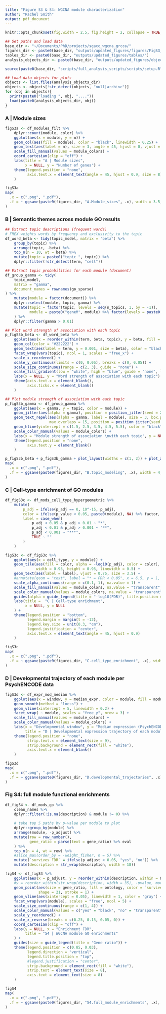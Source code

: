 ```yaml
---
title: "Figure S3 & S4: WGCNA module characterization"
author: "Rachel Smith"
output: pdf_document
---
```


```r
knitr::opts_chunk$set(fig.width = 2.5, fig.height = 2, collapse = TRUE, warning = FALSE, message = FALSE, echo = FALSE)

## Set paths and load data
base_dir <- "~/Documents/PhD/projects/sgacc_wgcna_grcca/"
figures_dir <- paste0(base_dir, "outputs/updated_figures/figures/FigS3_4_WGCNAenrichment/")
tables_dir <- paste0(base_dir, "outputs/updated_figures/tables/")
analysis_objects_dir <- paste0(base_dir, "outputs/updated_figures/objects/FigS3_4_WGCNAenrichment/")

source(paste0(base_dir, "scripts/full_analysis_scripts/scripts/setup.R"))

## Load data objects for plots
objects <- list.files(analysis_objects_dir)
objects <- objects[!str_detect(objects, "null|archive")]
for (obj in objects){
  print(paste0("loading ", obj, "...."))
  load(paste0(analysis_objects_dir, obj))
}
```

### A | Module sizes

```r
figS3a <- df_modules_filt %>% 
    dplyr::count(module, color) %>% 
    ggplot(aes(x = module, y = n)) +
    geom_col(aes(fill = module), color = "black", linewidth = 0.25) +
    geom_text(aes(label = n), size = 3, angle = 45, hjust = 0, vjust = 0) +
    scale_fill_manual(values = module_colors) +
    coord_cartesian(clip = "off") +
    labs(title = "A | Module sizes",
         x = NULL, y = "Number of genes") +
    theme(legend.position = "none",
          axis.text.x = element_text(angle = 45, hjust = 0.9, size = 8)
    )
```

```r
figS3a
map(
  .x = c(".png", ".pdf"),
  .f = ~ ggsave(paste0(figures_dir, "A.Module_sizes", .x), width = 3.5, height = 2.5)
)
```

### B | Semantic themes across module GO results

```r
## Extract topic descriptions (frequent words)
# FREX weights words by frequency and exclusivity to the topic
df_word_beta <- tidy(topic_model, matrix = "beta") %>%
    group_by(topic) %>%
    arrange(topic, -beta) %>% 
    top_n(n = 10, wt = beta) %>%
    mutate(topic = paste0("topic ", topic)) %>% 
    dplyr::filter(!str_detect(term, "cell"))

## Extract topic probabilities for each module (document)
df_group_gamma <- tidy(
    topic_model, 
    matrix = "gamma",
    document_names = rownames(go_sparse)
) %>% 
    mutate(module = factor(document)) %>% 
    dplyr::select(module, topic, gamma) %>% 
    mutate(topic = factor(topic, levels = seq(n_topics, 1, by = -1)),
           module = paste0("geneM", module) %>% factor(levels = paste0("geneM", levels(module)))
    ) %>% 
    dplyr::filter(gamma > 0.01)
```

```r
## Plot word strength of association with each topic
p_figS3b_beta <- df_word_beta %>% 
    ggplot(aes(x = reorder_within(term, beta, topic), y = beta, fill = beta)) +
    geom_col(color = "#222222") +
    geom_text(aes(label = term, y = 0.001, size = beta), color = "black", angle = 90, hjust = 0) +
    facet_wrap(vars(topic), ncol = 1, scales = "free_x") +
    scale_x_reordered() +
    scale_y_continuous(limits = c(0, 0.06), breaks = c(0, 0.05)) +
    scale_size_continuous(range = c(2, 3), guide = "none") +
    scale_fill_gradient(low = "white", high = "blue", guide = "none", limits = c(0, 0.058)) +
    labs(x = NULL, y = "Word strength of association with each topic") +
    theme(axis.text.x = element_blank(),
          axis.ticks.x = element_blank()
    )

## Plot module strength of association with each topic
p_figS3b_gamma <- df_group_gamma %>%
    ggplot(aes(x = gamma, y = topic, color = module)) +
    geom_jitter(aes(alpha = gamma), position = position_jitter(seed = 2, width = 0.15)) +
    geom_text_repel(aes(alpha = gamma, label = module), size = 3, box.padding = 0.2, min.segment.length = 0,
                    max.overlaps = 15, position = position_jitter(seed = 2, width = 0.15)) +
    geom_hline(yintercept = c(1.5, 2.5, 3.5, 4.5, 5.5), color = "black", linewidth = 0.25) +
    scale_color_manual(values = module_colors) +
    labs(x = "Module strength of association \nwith each topic", y = NULL) +
    theme(legend.position = "none",
          axis.text.y = element_blank()
    )

```

```r
p_figS3b_beta + p_figS3b_gamma + plot_layout(widths = c(1, 2)) + plot_annotation(title = "B | Semantic themes across module GO results")
map(
  .x = c(".png", ".pdf"),
  .f = ~ ggsave(paste0(figures_dir, "B.topic_modeling", .x), width = 4, height = 6.5)
)
```

### C | Cell-type enrichment of GO modules

```r
df_figS3c <- df_mods_cell_type_hypergeometric %>%
    mutate(
        p_adj = ifelse(p_adj == 0, 10^-15, p_adj),
        color = ifelse(p_value < 0.05, paste0(module), NA) %>% factor,
        label = case_when(
            p_adj < 0.05 & p_adj > 0.01 ~ "*",
            p_adj < 0.01 & p_adj > 0.001 ~ "**",
            p_adj < 0.001 ~ "***",
            TRUE ~ ""
        )
    )
```

```r
figS3c <- df_figS3c %>% 
    ggplot(aes(x = cell_type, y = module)) +
    geom_tile(aes(fill = color, alpha = -log10(p_adj), color = color), 
              width = 0.95, height = 0.95, linewidth = 0.5) +
    geom_text(aes(label = label), vjust = 0.75, size = 3.5) +
    #annotate(geom = "text", label = "* = FDR < 0.05", x = 6.5, y = 1, size = 3) +
    scale_alpha_continuous(range = c(0.1, 1), na.value = 1) +
    scale_fill_manual(values = module_colors, na.value = "transparent", guide = "none") +
    scale_color_manual(values = module_colors, na.value = "transparent", guide = "none") +
    guides(alpha = guide_legend(title = "-log10(FDR)", title.position = "top", title.hjust = 0.5)) +
    labs(title =  "C | Cell-type enrichment", 
         x = NULL, y = NULL
    ) +
    theme(legend.position = "bottom",
          legend.margin = margin(t = -12),
          legend.key.size = unit(0.3, "cm"),
          legend.justification = "center",
          axis.text.x = element_text(angle = 45, hjust = 0.9)
    )
```

```r
figS3c
map(
  .x = c(".png", ".pdf"),
  .f = ~ ggsave(paste0(figures_dir, "C.cell_type_enrichment", .x), width = 3.5, height = 4)
)
```

### D | Developmental trajectory of each module per PsychENCODE data

```r
figS3d <- df_expr_mod_median %>% 
    ggplot(aes(x = window, y = median_expr, color = module, fill = module)) +
    geom_smooth(method = "loess") +
    geom_vline(xintercept = 5, linewidth = 0.2) +
    facet_wrap( ~ module, scales = "free_y", nrow = 3) +
    scale_fill_manual(values = module_colors) +
    scale_color_manual(values = module_colors) +
    labs(x = "Developmental window", y = "Median expression (PsychENCODE)", 
         title = "D | Developmental expression trajectory of each module") +
    theme(legend.position = "none",
          strip.text.x = element_text(size = 9),
          strip.background = element_rect(fill = "white"),
          axis.text.x = element_blank()
    )
```

```r
figS3d
map(
  .x = c(".png", ".pdf"),
  .f = ~ ggsave(paste0(figures_dir, "D.developmental_trajectories", .x), width = 7.5, height = 3)
)
```

### Fig S4: full module functional enrichments

```r
df_figS4 <- df_mods_go %>% 
    clean_names %>% 
    dplyr::filter(!is.na(description) & module != 0) %>% 
    
    # take top 5 paths by p-value per module to plot
    dplyr::group_by(module) %>% 
    arrange(module, -p_adjust) %>% 
    mutate(row = row_number(),
           gene_ratio = parse(text = gene_ratio) %>% eval
    ) %>% 
    top_n(n = 4, wt = row) %>% 
    #slice_max(order_by = -weight_fisher, n = 5) %>% 
    mutate(`survives FDR` = ifelse(p_adjust < 0.05, "yes", "no")) %>% 
    mutate(description = str_wrap(description, width = 18))
```

```r
figS4 <- df_figS4 %>% 
    ggplot(aes(x = p_adjust, y = reorder_within(description, within = module, by = -p_adjust))) +
    #y = reorder_within(str_wrap(description, width = 35), -pvalue, module))) +
    geom_point(aes(size = gene_ratio, fill = ontology, color = `survives FDR`),
               shape = 21, stroke = 1) +
    geom_vline(aes(xintercept = 0.05), linewidth = 1, color = "gray") +
    facet_wrap(vars(module), scales = "free", ncol = 5) +
    scale_size_continuous(range = c(1, 4)) +
    scale_color_manual(values = c("yes" = "black", "no" = "transparent")) +
    scale_y_reordered() +
    scale_x_reverse(breaks = c(0.25, 0.15, 0.05, 0)) +
    coord_cartesian(clip = "off") +
    labs(y = NULL, x = "Enrichment FDR",
         title = "S4 | WGCNA module GO enrichments"
    ) +
    guides(size = guide_legend(title = "Gene ratio")) +
    theme(legend.position = c(0.85, 0.03),
          legend.direction = "vertical",
          legend.title.position = "top",
          #legend.justification = "center",
          strip.background = element_rect(fill = "white"),
          strip.text = element_text(size = 8),
          axis.text = element_text(size = 8)
    )
```

```r
figS4
map(
  .x = c(".png", ".pdf"),
  .f = ~ ggsave(paste0(figures_dir, "S4.full_module_enrichments", .x), width = 8, height = 10)
)
```

